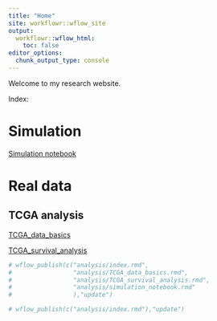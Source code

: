 ```yaml
---
title: "Home"
site: workflowr::wflow_site
output:
  workflowr::wflow_html:
    toc: false
editor_options:
  chunk_output_type: console
---
```


Welcome to my research website.

Index:

# Simulation

[Simulation notebook](simulation_notebook.html)

# Real data

## TCGA analysis

[TCGA_data_basics](TCGA_data_basics.html)

[TCGA_survival_analysis](TCGA_survival_analysis.html)

```r
# wflow_publish(c("analysis/index.rmd", 
#                 "analysis/TCGA_data_basics.rmd",
#                 "analysis/TCGA_survival_analysis.rmd",
#                 "analysis/simulation_notebook.rmd"
#                 ),"update")

# wflow_publish(c("analysis/index.rmd"),"update")
```

